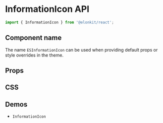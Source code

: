 
<Meta title="Components API/InformationIcon" />

# InformationIcon API

```js
import { InformationIcon } from '@elonkit/react';
```

## Component name

The name `ESInformationIcon` can be used when providing default props or style overrides in the theme.

## Props

<TableInterface name="InformationIconProps" variant="props" />

## CSS

<TableInterface name="InformationIconClasses" variant="css" />

## Demos

<ul>
  <li>
    <LinkTo kind="components-InformationIcon" story="demo">
      <code>InformationIcon</code>
    </LinkTo>
  </li>
</ul>
